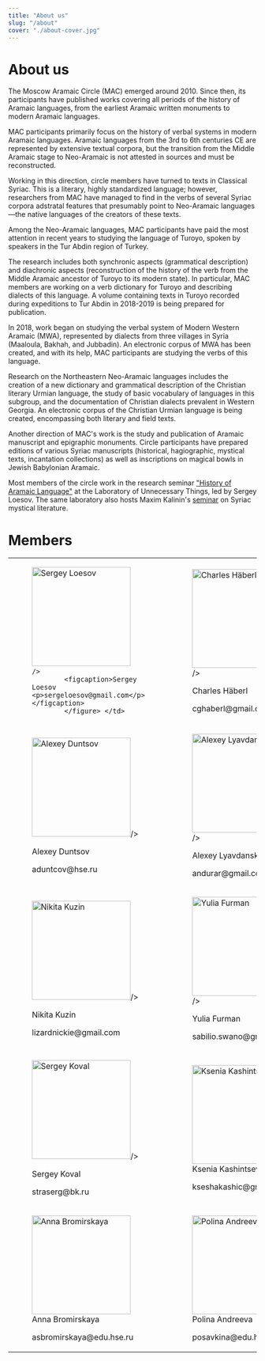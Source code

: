 ```yaml
---
title: "About us"
slug: "/about"
cover: "./about-cover.jpg"
---
```




# About us

The Moscow Aramaic Circle (MAC) emerged around 2010. Since then, its participants have published works covering all periods of the history of Aramaic languages, from the earliest Aramaic written monuments to modern Aramaic languages.

MAC participants primarily focus on the history of verbal systems in modern Aramaic languages. Aramaic languages from the 3rd to 6th centuries CE are represented by extensive textual corpora, but the transition from the Middle Aramaic stage to Neo-Aramaic is not attested in sources and must be reconstructed.

Working in this direction, circle members have turned to texts in Classical Syriac. This is a literary, highly standardized language; however, researchers from MAC have managed to find in the verbs of several Syriac corpora adstratal features that presumably point to Neo-Aramaic languages—the native languages of the creators of these texts.

Among the Neo-Aramaic languages, MAC participants have paid the most attention in recent years to studying the language of Turoyo, spoken by speakers in the Tur Abdin region of Turkey.

The research includes both synchronic aspects (grammatical description) and diachronic aspects (reconstruction of the history of the verb from the Middle Aramaic ancestor of Turoyo to its modern state). In particular, MAC members are working on a verb dictionary for Turoyo and describing dialects of this language. A volume containing texts in Turoyo recorded during expeditions to Tur Abdin in 2018-2019 is being prepared for publication.

In 2018, work began on studying the verbal system of Modern Western Aramaic (MWA), represented by dialects from three villages in Syria (Maaloula, Bakhah, and Jubbadin). An electronic corpus of MWA has been created, and with its help, MAC participants are studying the verbs of this language.

Research on the Northeastern Neo-Aramaic languages includes the creation of a new dictionary and grammatical description of the Christian literary Urmian language, the study of basic vocabulary of languages in this subgroup, and the documentation of Christian dialects prevalent in Western Georgia. An electronic corpus of the Christian Urmian language is being created, encompassing both literary and field texts.

Another direction of MAC's work is the study and publication of Aramaic manuscript and epigraphic monuments. Circle participants have prepared editions of various Syriac manuscripts (historical, hagiographic, mystical texts, incantation collections) as well as inscriptions on magical bowls in Jewish Babylonian Aramaic.

Most members of the circle work in the research seminar ["History of Aramaic Language"](https://7seminarov.com/lezov-form) at the Laboratory of Unnecessary Things, led by Sergey Loesov. The same laboratory also hosts Maxim Kalinin's [seminar](https://7seminarov.com/syrian_mysticism) on Syriac mystical literature.




# Members


<table>
    <tr>
        <td><figure>
            <img 
            src= {loesov}
            class="member_image"
            title="Loesov"
            alt="Sergey Loesov"
            width="200"
            height="200"

            />
            <figcaption>Sergey Loesov <p>sergeloesov@gmail.com</p></figcaption>
            </figure> </td>

<td>
<figure>
<img 
src= {chuck}
class="member_image"
title="Charles Häberl"
alt="Charles Häberl"
width="200"
height="200"

/>
<figcaption>Charles Häberl <p> cghaberl@gmail.com </p></figcaption>
</figure>
</td> 

<td>
<figure>
<img 
src= {maksim}
class="member_image"
title="Maksim Kalinin"
alt="Maksim Kalinin"
width="200"
height="200"

/>
<figcaption>Maksim Kalinin <p> jerm.est@gmail.com </p></figcaption>
</figure>
</td> 

 
</tr>

<tr>
<td>
<figure>
<img 
src= {duntsov}
class="member_image"
title="Alexey Duntsov"
alt="Alexey Duntsov"
width="200"
height="200"

/>
<figcaption>Alexey Duntsov <p> aduntcov@hse.ru </p></figcaption>
</figure>
</td>

<td>
<figure>
<img 
src= {lyavd}
class="member_image"
title="Alexey Lyavdansky"
alt="Alexey Lyavdansky"
width="200"
height="200"

/>
<figcaption>Alexey Lyavdansky <p> andurar@gmail.com </p></figcaption>
</figure>
</td>

<td>
<figure>
<img 
src= {barsky}
class="member_image"
title="Eugene Barsky"
alt="Eugene Barsky"
width="200"
height="200"

/>
<figcaption>Eugene Barsky <p> evgeny.v.barskiy@gmail.com  </p></figcaption>
</figure>
</td>
</tr>

<tr>
<td>
<figure>
<img 
src= {kuzin}
class="member_image"
title="Nikita Kuzin"
alt="Nikita Kuzin"
width="200"
height="200"

/>
<figcaption>Nikita Kuzin <p> lizardnickie@gmail.com  </p></figcaption>
</figure>
</td>

<td>
<figure>
<img 
src= {furman}
class="member_image"
title="Yulia Furman"
alt="Yulia Furman"
width="200"
height="200"

/>
<figcaption>Yulia Furman <p>  sabilio.swano@gmail.com </p></figcaption>
</figure>
</td>

<td>
<figure>
<img 
src= {kipr}
class="member_image"
title="Yulia Makkaveeva"
alt="Yulia Makkaveeva"
width="200"
height="200"

/>
<figcaption>Yulia Makkaveeva <p>  x010203@yandex.ru </p></figcaption>
</figure>
</td>

</tr>

<tr>
<td>
<figure>
<img 
src= {koval}
class="member_image"
title="Sergey Koval"
alt="Sergey Koval"
width="200"
height="200"

/>
<figcaption>Sergey Koval <p>  straserg@bk.ru </p></figcaption>
</figure>
</td>

<td>
<figure>
<img 
src= {kash}
class="member_image"
title="Ksenia Kashintseva"
alt="Ksenia Kashintseva"
width="200"
height="200"
/>
<figcaption>Ksenia Kashintseva <p>  kseshakashic@gmail.com </p></figcaption>
</figure>
</td>

<td>
<figure>
<img 
src= {kolya}
class="member_image"
title="Nikolay Grishin"
alt="Nikolay Grishin"
width="200"
height="200"
/>
<figcaption>Nikolay Grishin <p>  grishnikola@mail.ru </p></figcaption>
</figure>
</td>

</tr>

<tr>
<td>
<figure>
<img 
src= {anya}
class="member_image"
title="Anna Bromirskaya"
alt="Anna Bromirskaya"
width="200"
height="200"
/>
<figcaption>Anna Bromirskaya <p>  asbromirskaya@edu.hse.ru  </p></figcaption>
</figure>
</td>

<td>
<figure>
<img 
src= {polina}
class="member_image"
title="Polina Andreeva"
alt="Polina Andreeva"
width="200"
height="200"
/>
<figcaption>Polina Andreeva <p>  posavkina@edu.hse.ru  </p></figcaption>
</figure>
</td>

<td>
<figure>
<img 
src= {cher}
class="member_image"
title="Anna Cherkashina"
alt="Anna Cherkashina"
width="200"
height="200"
/>
<figcaption>Anna Cherkashina <p>  tanandajubeo@gmail.com  </p></figcaption>
</figure>
</td>
</tr>
</table>

